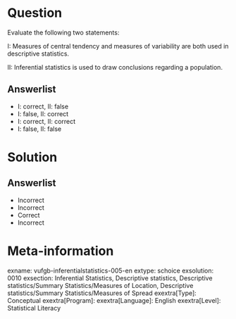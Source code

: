 Question
========
  
Evaluate the following two statements:

I: Measures of central tendency and measures of variability are both used in descriptive statistics. 

II: Inferential statistics is used to draw conclusions regarding a population.
  
Answerlist
----------
* I: correct,  II: false
* I: false,   II: correct
* I: correct,  II: correct
* I: false,   II: false



Solution
========

Answerlist
----------
* Incorrect
* Incorrect
* Correct
* Incorrect

Meta-information
================
exname: vufgb-inferentialstatistics-005-en
extype: schoice
exsolution: 0010
exsection: Inferential Statistics, Descriptive statistics, Descriptive statistics/Summary Statistics/Measures of Location, Descriptive statistics/Summary Statistics/Measures of Spread
exextra[Type]: Conceptual
exextra[Program]: 
exextra[Language]: English
exextra[Level]: Statistical Literacy
